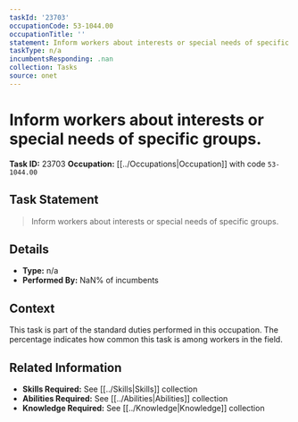 ```yaml
---
taskId: '23703'
occupationCode: 53-1044.00
occupationTitle: ''
statement: Inform workers about interests or special needs of specific groups.
taskType: n/a
incumbentsResponding: .nan
collection: Tasks
source: onet
---
```

# Inform workers about interests or special needs of specific groups.

**Task ID:** 23703
**Occupation:** [[../Occupations|Occupation]] with code `53-1044.00`

## Task Statement

> Inform workers about interests or special needs of specific groups.

## Details

- **Type:** n/a
- **Performed By:** NaN% of incumbents

## Context

This task is part of the standard duties performed in this occupation. The percentage indicates how common this task is among workers in the field.

## Related Information

- **Skills Required:** See [[../Skills|Skills]] collection
- **Abilities Required:** See [[../Abilities|Abilities]] collection
- **Knowledge Required:** See [[../Knowledge|Knowledge]] collection

